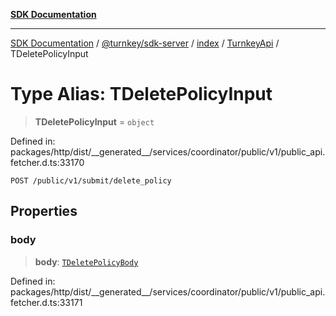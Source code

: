 [**SDK Documentation**](../../../../../../README.mdx)

***

[SDK Documentation](../../../../../../packages.mdx) / [@turnkey/sdk-server](../../../../README.mdx) / [index](../../../README.mdx) / [TurnkeyApi](../README.mdx) / TDeletePolicyInput

# Type Alias: TDeletePolicyInput

> **TDeletePolicyInput** = `object`

Defined in: packages/http/dist/\_\_generated\_\_/services/coordinator/public/v1/public\_api.fetcher.d.ts:33170

`POST /public/v1/submit/delete_policy`

## Properties

### body

> **body**: [`TDeletePolicyBody`](TDeletePolicyBody.mdx)

Defined in: packages/http/dist/\_\_generated\_\_/services/coordinator/public/v1/public\_api.fetcher.d.ts:33171
